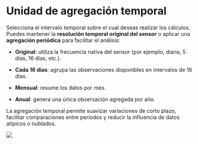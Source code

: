 # Unidad de agregación temporal {#agregacion-temporal}

Selecciona el intervalo temporal sobre el cual deseas realizar los cálculos. Puedes mantener la **resolución temporal original del sensor** o aplicar una **agregación periódica** para facilitar el análisis:

* **Original**: utiliza la frecuencia nativa del sensor (por ejemplo, diaria, 5 días, 16 días, etc.).

* **Cada 16 días**: agrupa las observaciones disponibles en intervalos de 16 días.

* **Mensual**: resume los datos por mes.

* **Anual**: genera una única observación agregada por año.

La agregación temporal permite suavizar variaciones de corto plazo, facilitar comparaciones entre periodos y reducir la influencia de datos atípicos o nublados.

![](assets/aggregation.png)


